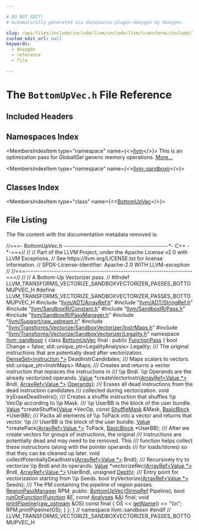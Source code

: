 ```yaml
---

# DO NOT EDIT!
# Automatically generated via docusaurus-plugin-doxygen by Doxygen.

slug: /api/files/include/include/llvm/include/llvm/transforms/include/llvm/transforms/vectorize/include/llvm/transforms/vectorize/sandboxvectorizer/include/llvm/transforms/vectorize/sandboxvectorizer/passes/bottomupvec-h
custom_edit_url: null
keywords:
  - doxygen
  - reference
  - file

---
```





# The `BottomUpVec.h` File Reference

<DoxygenPage pluginConfig={pluginConfig}>



## Included Headers

<IncludesList>
<IncludesListItem
  filePath="llvm/ADT/ArrayRef.h"
  permalink="/docs/api/files/include/include/llvm/include/llvm/adt/arrayref-h"
  isLocal="true" />
<IncludesListItem
  filePath="llvm/ADT/StringRef.h"
  permalink="/docs/api/files/include/include/llvm/include/llvm/adt/stringref-h"
  isLocal="true" />
<IncludesListItem
  filePath="llvm/SandboxIR/Constant.h"
  permalink="/docs/api/files/include/include/llvm/include/llvm/sandboxir/constant-h"
  isLocal="true" />
<IncludesListItem
  filePath="llvm/SandboxIR/Pass.h"
  permalink="/docs/api/files/include/include/llvm/include/llvm/sandboxir/pass-h"
  isLocal="true" />
<IncludesListItem
  filePath="llvm/SandboxIR/PassManager.h"
  permalink="/docs/api/files/include/include/llvm/include/llvm/sandboxir/passmanager-h"
  isLocal="true" />
<IncludesListItem
  filePath="llvm/Support/raw_ostream.h"
  permalink="/docs/api/files/include/include/llvm/include/llvm/support/raw-ostream-h"
  isLocal="true" />
<IncludesListItem
  filePath="llvm/Transforms/Vectorize/SandboxVectorizer/InstrMaps.h"
  permalink="/docs/api/files/include/include/llvm/include/llvm/transforms/include/llvm/transforms/vectorize/include/llvm/transforms/vectorize/sandboxvectorizer/instrmaps-h"
  isLocal="true" />
<IncludesListItem
  filePath="llvm/Transforms/Vectorize/SandboxVectorizer/Legality.h"
  permalink="/docs/api/files/include/include/llvm/include/llvm/transforms/include/llvm/transforms/vectorize/include/llvm/transforms/vectorize/sandboxvectorizer/legality-h"
  isLocal="true" />
</IncludesList>

## Namespaces Index

<MembersIndex>

<MembersIndexItem
  type="namespace"
  name={<><a href="/docs/api/namespaces/llvm">llvm</a></>}>
This is an optimization pass for GlobalISel generic memory operations. <a href="/docs/api/namespaces/llvm/#details">More...</a>
</MembersIndexItem>

<MembersIndexItem
  type="namespace"
  name={<><a href="/docs/api/namespaces/llvm/sandboxir">llvm::sandboxir</a></>}>
</MembersIndexItem>

</MembersIndex>

## Classes Index

<MembersIndex>

<MembersIndexItem
  type="class"
  name={<><a href="/docs/api/classes/llvm/sandboxir/bottomupvec">BottomUpVec</a></>}>
</MembersIndexItem>

</MembersIndex>


## File Listing

The file content with the documentation metadata removed is:

<ProgramListing>

<Link id="l00001" /><CodeLine lineNumber="1"><Highlight kind="comment">//===- BottomUpVec.h --------------------------------------------&#42;- C++ -&#42;-===//</Highlight><Highlight kind="normal"></Highlight></CodeLine>
<Link id="l00002" /><CodeLine lineNumber="2"><Highlight kind="normal"></Highlight><Highlight kind="comment">//</Highlight><Highlight kind="normal"></Highlight></CodeLine>
<Link id="l00003" /><CodeLine lineNumber="3"><Highlight kind="normal"></Highlight><Highlight kind="comment">// Part of the LLVM Project, under the Apache License v2.0 with LLVM Exceptions.</Highlight><Highlight kind="normal"></Highlight></CodeLine>
<Link id="l00004" /><CodeLine lineNumber="4"><Highlight kind="normal"></Highlight><Highlight kind="comment">// See https://llvm.org/LICENSE.txt for license information.</Highlight><Highlight kind="normal"></Highlight></CodeLine>
<Link id="l00005" /><CodeLine lineNumber="5"><Highlight kind="normal"></Highlight><Highlight kind="comment">// SPDX-License-Identifier: Apache-2.0 WITH LLVM-exception</Highlight><Highlight kind="normal"></Highlight></CodeLine>
<Link id="l00006" /><CodeLine lineNumber="6"><Highlight kind="normal"></Highlight><Highlight kind="comment">//</Highlight><Highlight kind="normal"></Highlight></CodeLine>
<Link id="l00007" /><CodeLine lineNumber="7"><Highlight kind="normal"></Highlight><Highlight kind="comment">//===----------------------------------------------------------------------===//</Highlight><Highlight kind="normal"></Highlight></CodeLine>
<Link id="l00008" /><CodeLine lineNumber="8"><Highlight kind="normal"></Highlight><Highlight kind="comment">//</Highlight><Highlight kind="normal"></Highlight></CodeLine>
<Link id="l00009" /><CodeLine lineNumber="9"><Highlight kind="normal"></Highlight><Highlight kind="comment">// A Bottom-Up Vectorizer pass.</Highlight><Highlight kind="normal"></Highlight></CodeLine>
<Link id="l00010" /><CodeLine lineNumber="10"><Highlight kind="normal"></Highlight><Highlight kind="comment">//</Highlight><Highlight kind="normal"></Highlight></CodeLine>
<Link id="l00011" /><CodeLine lineNumber="11"><Highlight kind="normal"></Highlight></CodeLine>
<Link id="l00012" /><CodeLine lineNumber="12"><Highlight kind="normal"></Highlight><Highlight kind="preprocessor">#ifndef LLVM&#95;TRANSFORMS&#95;VECTORIZE&#95;SANDBOXVECTORIZER&#95;PASSES&#95;BOTTOMUPVEC&#95;H</Highlight><Highlight kind="normal"></Highlight></CodeLine>
<Link id="l00013" /><CodeLine lineNumber="13"><Highlight kind="normal"></Highlight><Highlight kind="preprocessor">#define LLVM&#95;TRANSFORMS&#95;VECTORIZE&#95;SANDBOXVECTORIZER&#95;PASSES&#95;BOTTOMUPVEC&#95;H</Highlight><Highlight kind="normal"></Highlight></CodeLine>
<Link id="l00014" /><CodeLine lineNumber="14"><Highlight kind="normal"></Highlight></CodeLine>
<Link id="l00015" /><CodeLine lineNumber="15"><Highlight kind="normal"></Highlight><Highlight kind="preprocessor">#include &quot;<a href="/docs/api/files/include/include/llvm/include/llvm/adt/arrayref-h">llvm/ADT/ArrayRef.h</a>&quot;</Highlight><Highlight kind="normal"></Highlight></CodeLine>
<Link id="l00016" /><CodeLine lineNumber="16"><Highlight kind="normal"></Highlight><Highlight kind="preprocessor">#include &quot;<a href="/docs/api/files/include/include/llvm/include/llvm/adt/stringref-h">llvm/ADT/StringRef.h</a>&quot;</Highlight><Highlight kind="normal"></Highlight></CodeLine>
<Link id="l00017" /><CodeLine lineNumber="17"><Highlight kind="normal"></Highlight><Highlight kind="preprocessor">#include &quot;<a href="/docs/api/files/include/include/llvm/include/llvm/sandboxir/constant-h">llvm/SandboxIR/Constant.h</a>&quot;</Highlight><Highlight kind="normal"></Highlight></CodeLine>
<Link id="l00018" /><CodeLine lineNumber="18"><Highlight kind="normal"></Highlight><Highlight kind="preprocessor">#include &quot;<a href="/docs/api/files/include/include/llvm/include/llvm/sandboxir/pass-h">llvm/SandboxIR/Pass.h</a>&quot;</Highlight><Highlight kind="normal"></Highlight></CodeLine>
<Link id="l00019" /><CodeLine lineNumber="19"><Highlight kind="normal"></Highlight><Highlight kind="preprocessor">#include &quot;<a href="/docs/api/files/include/include/llvm/include/llvm/sandboxir/passmanager-h">llvm/SandboxIR/PassManager.h</a>&quot;</Highlight><Highlight kind="normal"></Highlight></CodeLine>
<Link id="l00020" /><CodeLine lineNumber="20"><Highlight kind="normal"></Highlight><Highlight kind="preprocessor">#include &quot;<a href="/docs/api/files/include/include/llvm/include/llvm/support/raw-ostream-h">llvm/Support/raw&#95;ostream.h</a>&quot;</Highlight><Highlight kind="normal"></Highlight></CodeLine>
<Link id="l00021" /><CodeLine lineNumber="21"><Highlight kind="normal"></Highlight><Highlight kind="preprocessor">#include &quot;<a href="/docs/api/files/include/include/llvm/include/llvm/transforms/include/llvm/transforms/vectorize/include/llvm/transforms/vectorize/sandboxvectorizer/instrmaps-h">llvm/Transforms/Vectorize/SandboxVectorizer/InstrMaps.h</a>&quot;</Highlight><Highlight kind="normal"></Highlight></CodeLine>
<Link id="l00022" /><CodeLine lineNumber="22"><Highlight kind="normal"></Highlight><Highlight kind="preprocessor">#include &quot;<a href="/docs/api/files/include/include/llvm/include/llvm/transforms/include/llvm/transforms/vectorize/include/llvm/transforms/vectorize/sandboxvectorizer/legality-h">llvm/Transforms/Vectorize/SandboxVectorizer/Legality.h</a>&quot;</Highlight><Highlight kind="normal"></Highlight></CodeLine>
<Link id="l00023" /><CodeLine lineNumber="23"><Highlight kind="normal"></Highlight></CodeLine>
<Link id="l00024" /><CodeLine lineNumber="24"><Highlight kind="normal"></Highlight><Highlight kind="keyword">namespace </Highlight><Highlight kind="normal"><a href="/docs/api/namespaces/llvm/sandboxir">llvm::sandboxir</a> &#123;</Highlight></CodeLine>
<Link id="l00025" /><CodeLine lineNumber="25"><Highlight kind="normal"></Highlight></CodeLine>
<Link id="l00026" /><CodeLine lineNumber="26" lineLink="/docs/api/classes/llvm/sandboxir/bottomupvec"><Highlight kind="normal"></Highlight><Highlight kind="keyword">class </Highlight><Highlight kind="normal"><a href="/docs/api/classes/llvm/sandboxir/bottomupvec/#a121d3320d95d3836b765bf8e8cbb4de8">BottomUpVec</a> final : </Highlight><Highlight kind="keyword">public</Highlight><Highlight kind="normal"> <a href="/docs/api/classes/llvm/sandboxir/functionpass/#a0e0cb4a456ac5281b4f3baf5e55b4044">FunctionPass</a> &#123;</Highlight></CodeLine>
<Link id="l00027" /><CodeLine lineNumber="27"><Highlight kind="normal">  </Highlight><Highlight kind="keywordtype">bool</Highlight><Highlight kind="normal"> Change = </Highlight><Highlight kind="keyword">false</Highlight><Highlight kind="normal">;</Highlight></CodeLine>
<Link id="l00028" /><CodeLine lineNumber="28"><Highlight kind="normal">  std::unique&#95;ptr&lt;LegalityAnalysis&gt; Legality;</Highlight><Highlight kind="comment"></Highlight></CodeLine>
<Link id="l00029" /><CodeLine lineNumber="29"><Highlight kind="comment">  /// The original instructions that are potentially dead after vectorization.</Highlight><Highlight kind="normal"></Highlight></CodeLine>
<Link id="l00030" /><CodeLine lineNumber="30"><Highlight kind="normal">  <a href="/docs/api/classes/llvm/denseset">DenseSet&lt;Instruction &#42;&gt;</a> DeadInstrCandidates;</Highlight><Highlight kind="comment"></Highlight></CodeLine>
<Link id="l00031" /><CodeLine lineNumber="31"><Highlight kind="comment">  /// Maps scalars to vectors.</Highlight><Highlight kind="normal"></Highlight></CodeLine>
<Link id="l00032" /><CodeLine lineNumber="32"><Highlight kind="normal">  std::unique&#95;ptr&lt;InstrMaps&gt; IMaps;</Highlight></CodeLine>
<Link id="l00033" /><CodeLine lineNumber="33"><Highlight kind="normal"></Highlight><Highlight kind="comment"></Highlight></CodeLine>
<Link id="l00034" /><CodeLine lineNumber="34"><Highlight kind="comment">  /// Creates and returns a vector instruction that replaces the instructions in</Highlight></CodeLine>
<Link id="l00035" /><CodeLine lineNumber="35"><Highlight kind="comment">  /// \\p Bndl. \\p Operands are the already vectorized operands.</Highlight><Highlight kind="normal"></Highlight></CodeLine>
<Link id="l00036" /><CodeLine lineNumber="36"><Highlight kind="normal">  <a href="/docs/api/classes/llvm/sandboxir/value">Value</a> &#42;createVectorInstr(<a href="/docs/api/classes/llvm/arrayref">ArrayRef&lt;Value &#42;&gt;</a> Bndl, <a href="/docs/api/classes/llvm/arrayref">ArrayRef&lt;Value &#42;&gt;</a> <a href="/docs/api/files/lib/lib/codegen/mirnamerpass-cpp/#a05e4be4ec3e2c3587dda0e376bb6822c">Operands</a>);</Highlight><Highlight kind="comment"></Highlight></CodeLine>
<Link id="l00037" /><CodeLine lineNumber="37"><Highlight kind="comment">  /// Erases all dead instructions from the dead instruction candidates</Highlight></CodeLine>
<Link id="l00038" /><CodeLine lineNumber="38"><Highlight kind="comment">  /// collected during vectorization.</Highlight><Highlight kind="normal"></Highlight></CodeLine>
<Link id="l00039" /><CodeLine lineNumber="39"><Highlight kind="normal">  </Highlight><Highlight kind="keywordtype">void</Highlight><Highlight kind="normal"> tryEraseDeadInstrs();</Highlight><Highlight kind="comment"></Highlight></CodeLine>
<Link id="l00040" /><CodeLine lineNumber="40"><Highlight kind="comment">  /// Creates a shuffle instruction that shuffles \\p VecOp according to \\p Mask.</Highlight></CodeLine>
<Link id="l00041" /><CodeLine lineNumber="41"><Highlight kind="comment">  /// \\p UserBB is the block of the user bundle.</Highlight><Highlight kind="normal"></Highlight></CodeLine>
<Link id="l00042" /><CodeLine lineNumber="42"><Highlight kind="normal">  <a href="/docs/api/classes/llvm/sandboxir/value">Value</a> &#42;createShuffle(<a href="/docs/api/classes/llvm/sandboxir/value">Value</a> &#42;VecOp, </Highlight><Highlight kind="keyword">const</Highlight><Highlight kind="normal"> <a href="/docs/api/classes/llvm/sandboxir/shufflemask">ShuffleMask</a> &amp;Mask,</Highlight></CodeLine>
<Link id="l00043" /><CodeLine lineNumber="43"><Highlight kind="normal">                       <a href="/docs/api/namespaces/llvm/sandboxir/#a60f87746e4945fda7ea3d5a983c9b62c">BasicBlock</a> &#42;UserBB);</Highlight><Highlight kind="comment"></Highlight></CodeLine>
<Link id="l00044" /><CodeLine lineNumber="44"><Highlight kind="comment">  /// Packs all elements of \\p ToPack into a vector and returns that vector. \\p</Highlight></CodeLine>
<Link id="l00045" /><CodeLine lineNumber="45"><Highlight kind="comment">  /// UserBB is the block of the user bundle.</Highlight><Highlight kind="normal"></Highlight></CodeLine>
<Link id="l00046" /><CodeLine lineNumber="46"><Highlight kind="normal">  <a href="/docs/api/classes/llvm/sandboxir/value">Value</a> &#42;createPack(<a href="/docs/api/classes/llvm/arrayref">ArrayRef&lt;Value &#42;&gt;</a> ToPack, <a href="/docs/api/namespaces/llvm/sandboxir/#a60f87746e4945fda7ea3d5a983c9b62c">BasicBlock</a> &#42;UserBB);</Highlight><Highlight kind="comment"></Highlight></CodeLine>
<Link id="l00047" /><CodeLine lineNumber="47"><Highlight kind="comment">  /// After we create vectors for groups of instructions, the original</Highlight></CodeLine>
<Link id="l00048" /><CodeLine lineNumber="48"><Highlight kind="comment">  /// instructions are potentially dead and may need to be removed. This</Highlight></CodeLine>
<Link id="l00049" /><CodeLine lineNumber="49"><Highlight kind="comment">  /// function helps collect these instructions (along with the pointer operands</Highlight></CodeLine>
<Link id="l00050" /><CodeLine lineNumber="50"><Highlight kind="comment">  /// for loads/stores) so that they can be cleaned up later.</Highlight><Highlight kind="normal"></Highlight></CodeLine>
<Link id="l00051" /><CodeLine lineNumber="51"><Highlight kind="normal">  </Highlight><Highlight kind="keywordtype">void</Highlight><Highlight kind="normal"> collectPotentiallyDeadInstrs(<a href="/docs/api/classes/llvm/arrayref">ArrayRef&lt;Value &#42;&gt;</a> Bndl);</Highlight><Highlight kind="comment"></Highlight></CodeLine>
<Link id="l00052" /><CodeLine lineNumber="52"><Highlight kind="comment">  /// Recursively try to vectorize \\p Bndl and its operands.</Highlight><Highlight kind="normal"></Highlight></CodeLine>
<Link id="l00053" /><CodeLine lineNumber="53"><Highlight kind="normal">  <a href="/docs/api/classes/llvm/sandboxir/value">Value</a> &#42;vectorizeRec(<a href="/docs/api/classes/llvm/arrayref">ArrayRef&lt;Value &#42;&gt;</a> Bndl, <a href="/docs/api/classes/llvm/arrayref">ArrayRef&lt;Value &#42;&gt;</a> UserBndl,</Highlight></CodeLine>
<Link id="l00054" /><CodeLine lineNumber="54"><Highlight kind="normal">                      </Highlight><Highlight kind="keywordtype">unsigned</Highlight><Highlight kind="normal"> <a href="/docs/api/namespaces/llvm/#a1eb5609345b906d024fbf9e4bc1adc06afe578efb7ca235af77fb0eef7edcf639">Depth</a>);</Highlight><Highlight kind="comment"></Highlight></CodeLine>
<Link id="l00055" /><CodeLine lineNumber="55"><Highlight kind="comment">  /// Entry point for vectorization starting from \\p Seeds.</Highlight><Highlight kind="normal"></Highlight></CodeLine>
<Link id="l00056" /><CodeLine lineNumber="56"><Highlight kind="normal">  </Highlight><Highlight kind="keywordtype">bool</Highlight><Highlight kind="normal"> tryVectorize(<a href="/docs/api/classes/llvm/arrayref">ArrayRef&lt;Value &#42;&gt;</a> Seeds);</Highlight></CodeLine>
<Link id="l00057" /><CodeLine lineNumber="57"><Highlight kind="normal"></Highlight><Highlight kind="comment"></Highlight></CodeLine>
<Link id="l00058" /><CodeLine lineNumber="58"><Highlight kind="comment">  /// The PM containing the pipeline of region passes.</Highlight><Highlight kind="normal"></Highlight></CodeLine>
<Link id="l00059" /><CodeLine lineNumber="59"><Highlight kind="normal">  <a href="/docs/api/classes/llvm/sandboxir/regionpassmanager">RegionPassManager</a> RPM;</Highlight></CodeLine>
<Link id="l00060" /><CodeLine lineNumber="60"><Highlight kind="normal"></Highlight></CodeLine>
<Link id="l00061" /><CodeLine lineNumber="61"><Highlight kind="normal"></Highlight><Highlight kind="keyword">public</Highlight><Highlight kind="normal">:</Highlight></CodeLine>
<Link id="l00062" /><CodeLine lineNumber="62"><Highlight kind="normal">  <a href="/docs/api/classes/llvm/sandboxir/bottomupvec/#a121d3320d95d3836b765bf8e8cbb4de8">BottomUpVec</a>(<a href="/docs/api/classes/llvm/stringref">StringRef</a> Pipeline);</Highlight></CodeLine>
<Link id="l00063" /><CodeLine lineNumber="63"><Highlight kind="normal">  </Highlight><Highlight kind="keywordtype">bool</Highlight><Highlight kind="normal"> <a href="/docs/api/classes/llvm/sandboxir/bottomupvec/#af99e15876a8fdb279707835eb24b037b">runOnFunction</a>(<a href="/docs/api/classes/llvm/sandboxir/function">Function</a> &amp;<a href="/docs/api/files/lib/lib/support/md5-cpp/#a96d73bbd7af15cb1fc38c3f4a3bd82e9">F</a>, </Highlight><Highlight kind="keyword">const</Highlight><Highlight kind="normal"> <a href="/docs/api/classes/llvm/sandboxir/analyses">Analyses</a> &amp;<a href="/docs/api/files/lib/lib/ir/builtingcs-cpp/#a2e38c85003a042421cde1647632d0b72">A</a>) </Highlight><Highlight kind="keyword">final</Highlight><Highlight kind="normal">;</Highlight></CodeLine>
<Link id="l00064" /><CodeLine lineNumber="64" lineLink="/docs/api/classes/llvm/sandboxir/bottomupvec/#a47aa4241833389268fb4194c2ed936f5"><Highlight kind="normal">  </Highlight><Highlight kind="keywordtype">void</Highlight><Highlight kind="normal"> <a href="/docs/api/classes/llvm/sandboxir/bottomupvec/#a47aa4241833389268fb4194c2ed936f5">printPipeline</a>(<a href="/docs/api/classes/llvm/raw-ostream">raw&#95;ostream</a> &amp;OS) </Highlight><Highlight kind="keyword">const</Highlight><Highlight kind="normal"> </Highlight><Highlight kind="keyword">final</Highlight><Highlight kind="normal"> &#123;</Highlight></CodeLine>
<Link id="l00065" /><CodeLine lineNumber="65"><Highlight kind="normal">    OS &lt;&lt; <a href="/docs/api/classes/llvm/sandboxir/pass/#afd425fe36e3defee0e95b3b52cac0ae6">getName</a>() &lt;&lt; </Highlight><Highlight kind="stringliteral">&quot;\\n&quot;</Highlight><Highlight kind="normal">;</Highlight></CodeLine>
<Link id="l00066" /><CodeLine lineNumber="66"><Highlight kind="normal">    RPM.printPipeline(OS);</Highlight></CodeLine>
<Link id="l00067" /><CodeLine lineNumber="67"><Highlight kind="normal">  &#125;</Highlight></CodeLine>
<Link id="l00068" /><CodeLine lineNumber="68"><Highlight kind="normal">&#125;;</Highlight></CodeLine>
<Link id="l00069" /><CodeLine lineNumber="69"><Highlight kind="normal"></Highlight></CodeLine>
<Link id="l00070" /><CodeLine lineNumber="70"><Highlight kind="normal">&#125; </Highlight><Highlight kind="comment">// namespace llvm::sandboxir</Highlight><Highlight kind="normal"></Highlight></CodeLine>
<Link id="l00071" /><CodeLine lineNumber="71"><Highlight kind="normal"></Highlight></CodeLine>
<Link id="l00072" /><CodeLine lineNumber="72"><Highlight kind="normal"></Highlight><Highlight kind="preprocessor">#endif </Highlight><Highlight kind="comment">// LLVM&#95;TRANSFORMS&#95;VECTORIZE&#95;SANDBOXVECTORIZER&#95;PASSES&#95;BOTTOMUPVEC&#95;H</Highlight><Highlight kind="normal"></Highlight></CodeLine>

</ProgramListing>


</DoxygenPage>
